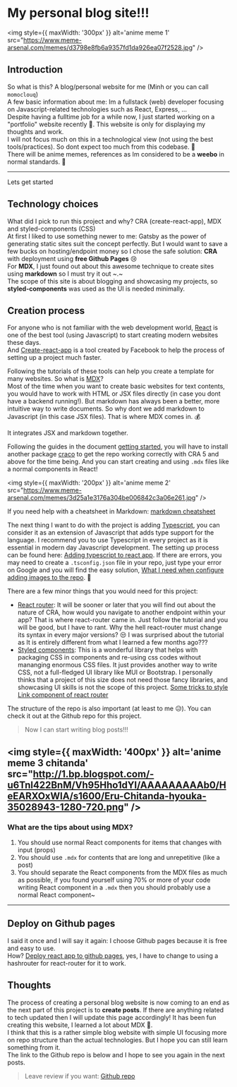 # My personal blog site!!!

<img 
    style={{ maxWidth: '300px' }} 
    alt='anime meme 1'
    src="https://www.meme-arsenal.com/memes/d3798e8fb6a9357fd1da926ea07f2528.jpg"
/>

## Introduction
So what is this? A blog/personal website for me (Minh or you can call `momoclouq`)  
A few basic information about me: Im a fullstack (web) developer focusing on Javascript-related technologies such as React, Express, ...  
Despite having a fulltime job for a while now, I just started working on a "portfolio" website recently 🫠. This website is only for displaying my thoughts and work.  
I will not focus much on this in a technological view (not using the best tools/practices). So dont expect too much from this codebase. 🫠  
There will be anime memes, references as Im considered to be a **weebo** in normal standards. 🤡  

---
Lets get started

## Technology choices
What did I pick to run this project and why? CRA (create-react-app), MDX and styled-components (CSS)  
At first I liked to use something newer to me: Gatsby as the power of generating static sites suit the concept perfectly. 
But I would want to save a few bucks on hosting/endpoint money so I chose the safe solution: **CRA** with deployment using **free Github Pages** 😢  
For **MDX**, I just found out about this awesome technique to create sites using **markdown** so I must try it out ~.~  
The scope of this site is about blogging and showcasing my projects, so **styled-components** was used as the UI is needed minimally.  

## Creation process
For anyone who is not familiar with the web development world, [React](https://reactjs.org/) is one of the best tool (using Javascript) to start creating modern websites these days.  
And [Create-react-app](https://create-react-app.dev/docs/getting-started) is a tool created by Facebook to help the process of setting up a project much faster.  

Following the tutorials of these tools can help you create a template for many websites. So what is [MDX](https://mdxjs.com/)?  
Most of the time when you want to create basic websites for text contents, you would have to work with HTML or JSX files directly (in case you dont have a backend running!). But markdown 
has always been a better, more intuitive way to write documents. So why dont we add markdown to Javascript (in this case JSX files). That is where MDX comes in. 💰  

It integrates JSX and markdown together.  

Following the guides in the document [getting started](https://mdxjs.com/docs/getting-started/#create-react-app-cra), you will have to install another package [craco](https://github.com/dilanx/craco/blob/master/packages/craco/README.md) 
to get the repo working correctly with CRA 5 and above for the time being. And you can start creating and using `.mdx` files like a normal components in React!

<img 
    style={{ maxWidth: '200px' }} 
    alt='anime meme 2'
    src="https://www.meme-arsenal.com/memes/3d25a1e3176a304be006842c3a06e261.jpg"
/>

If you need help with a cheatsheet in Markdown: [markdown cheatsheet](https://commonmark.org/help/)  

The next thing I want to do with the project is adding [Typescript](https://www.typescriptlang.org/), you can consider it as an extension of Javascript that adds type support for the language.
I recommend you to use Typescript in every project as it is essential in modern day Javascript development. The setting up process can be found here: [Adding typescript to react app](https://create-react-app.dev/docs/adding-typescript/). 
If there are errors, you may need to create a `.tsconfig.json` file in your repo, just type your error on Google and you will find the easy solution, [What I need when configure adding images to the repo](https://www.typescriptlang.org/tsconfig#include). 🤔  

There are a few minor things that you would need for this project: 
- [React router](https://reactrouter.com/en/main/start/tutorial): It will be sooner or later that you will find out about the nature of CRA, how would you navigate to another endpoint within your app? That is where react-router came in. 
Just follow the tutorial and you will be good, but I have to rant. Why the hell react-router must change its syntax in every major versions? 😒 I was surprised about the tutorial as It is entirely different from what I learned a few months ago???  
- [Styled components](https://styled-components.com/docs/basics#getting-started): This is a wonderful library that helps with packaging CSS in components and re-using css codes without mananging enormous CSS files. It just provides another way to write CSS, not a full-fledged UI library like MUI or Bootstrap. 
I personally thinks that a project of this size does not need those fancy libraries, and showcasing UI skills is not the scope of this project. [Some tricks to style Link component of react router](https://blog.logrocket.com/how-style-react-router-links-styled-components/)  

The structure of the repo is also important (at least to me 😥). You can check it out at the Github repo for this project.  

> Now I can start writing blog posts!!!

<img 
    style={{ maxWidth: '400px' }} 
    alt='anime meme 3 chitanda'
    src="http://1.bp.blogspot.com/-u6Tnl422BnM/Vh95Hho1dYI/AAAAAAAAAb0/HeEARXOxWIA/s1600/Eru-Chitanda-hyouka-35028943-1280-720.png"
/>
---
### What are the tips about using MDX?
1. You should use normal React components for items that changes with input (props)
2. You should use `.mdx` for contents that are long and unrepetitive (like a post)
3. You should separate the React components from the MDX files as much as possible, if you found yourself using 70% or more of your code writing React component in a `.mdx` then you should probably use a normal React component~
--- 

## Deploy on Github pages
I said it once and I will say it again: I choose Github pages because it is free and easy to use.  
How? [Deploy react app to github pages](https://www.freecodecamp.org/news/deploy-a-react-app-to-github-pages/), yes, I have to change to using a hashrouter for react-router for it to work.  

## Thoughts
The process of creating a personal blog website is now coming to an end as the next part of this project is to **create posts**. If there are anything related to tech updated 
then I will update this page accordingly! It has been fun creating this website, I learned a lot about MDX 🥹.  
I think that this is a rather simple blog website with simple UI focusing more on repo structure than the actual technologies. But I hope you can still learn something from it.  
The link to the Github repo is below and I hope to see you again in the next posts.  

> Leave review if you want: [Github repo](https://github.com/momoclouq/fullstack-blog-momoclouq)

